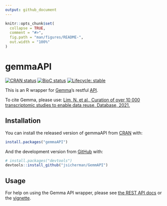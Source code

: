 ```yaml
---
output: github_document
---
```


<!-- README.md is generated from README.Rmd. Please edit that file -->

```r
knitr::opts_chunk$set(
  collapse = TRUE,
  comment = "#>",
  fig.path = "man/figures/README-",
  out.width = "100%"
)
```

# gemmaAPI

<!-- badges: start -->
[![CRAN status](https://www.r-pkg.org/badges/version/gemmaAPI)](https://CRAN.R-project.org/package=gemmaAPI)
[![BioC status](http://www.bioconductor.org/shields/build/release/bioc/gemmaAPI.svg)](https://bioconductor.org/checkResults/release/bioc-LATEST/gemmaAPI)
[![Lifecycle: stable](https://img.shields.io/badge/lifecycle-stable-brightgreen.svg)](https://www.tidyverse.org/lifecycle/#stable)
<!-- badges: end -->

This is an R wrapper for [Gemma](http://gemma.msl.ubc.ca)’s restful [API](https://gemma.msl.ubc.ca/resources/restapidocs/).

To cite Gemma, please use: [Lim, N. et al., Curation of over 10 000 transcriptomic studies to enable data reuse, Database, 2021.](https://doi.org/10.1093/database/baab006)

## Installation

You can install the released version of gemmaAPI from [CRAN](https://CRAN.R-project.org) with:

``` r
install.packages("gemmaAPI")
```

And the development version from [GitHub](https://github.com/) with:

``` r
# install.packages("devtools")
devtools::install_github("jsicherman/GemmAPI")
```

## Usage

For help on using the Gemma API wrapper, please see [the REST API docs](https://gemma.msl.ubc.ca/resources/restapidocs/) or the [vignette](vignettes/Usage.md).
